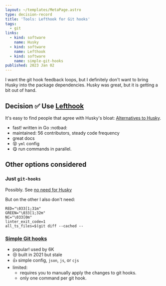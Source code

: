 ```yaml
---
layout: ~/templates/MetaPage.astro
type: decision-record
title: 'Tools: Lefthook for Git hooks'
tags:
  - git
links:
  - kind: software
    name: Husky
  - kind: software
    name: Lefthook
  - kind: software
    name: simple-git-hooks
published: 2023 Jan 02
---
```


<Abstract>

I want the git hook feedback loops, but I definitely don't want to bring Husky into the package dependencies. Husky was great, but it is getting a bit out of hand.

</Abstract>

## Decision :white_check_mark: Use [Lefthook](https://github.com/evilmartians/lefthook)

It's easy to find people that agree with Husky's bloat: [Alternatives to Husky](https://www.reddit.com/r/node/comments/mgaa3a/alternative_to_husky/).

- fast! written in Go :notbad:
- maintained: 56 contributors, steady code frequency
- great docs
- :dizzy_face: `yml` config
- :yum: run commands in parallel.

## Other options considered

### Just `git-hooks`

Possibly. See [no need for Husky](https://dev.to/krzysztofkaczy9/do-you-really-need-husky-247b)

But on the other I also don't need:

```
RED="\033[1;31m"
GREEN="\033[1;32m"
NC="\033[0m"
linter_exit_code=1
all_ts_files=$(git diff --cached --
```

### [Simple Git hooks](https://github.com/toplenboren/simple-git-hooks)

- popular! used by 6K
- :unamused: built in 2021 but stale
- :thumbsup: simple config, `json`, `js`, or `cjs`
- limited:
  - requires you to manually apply the changes to git hooks.
  - only one command per git hook.
